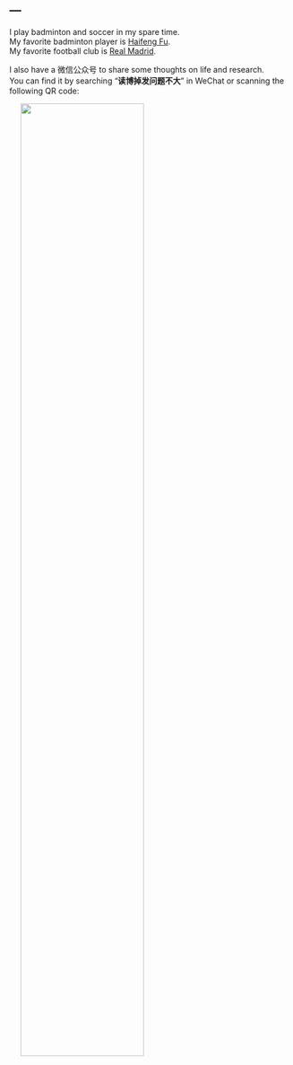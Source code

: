 ---
---

<link rel="stylesheet" href="style.css" type="text/css">

I play badminton and soccer in my spare time. \
My favorite badminton player is [Haifeng Fu](https://en.wikipedia.org/wiki/Fu_Haifeng). \
My favorite football club is [Real Madrid](https://www.realmadrid.com/en). 


I also have a 微信公众号 to share some thoughts on life and research. \
You can find it by searching "**读博掉发问题不大**" in WeChat or scanning the following QR code: \

<img src="images/wechat_mp_code.png" style="width:66%; margin-left: 20px; margin-right: 20px" align="left">

<!-- ![](images/wechat_mp_code.png) -->
